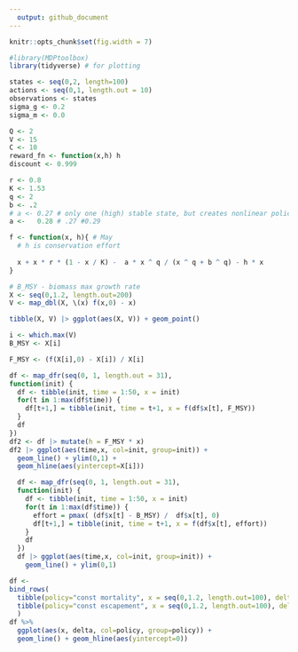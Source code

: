 ```yaml
---
  output: github_document
---
```

  
  ```r
knitr::opts_chunk$set(fig.width = 7)
```


```r
#library(MDPtoolbox)
library(tidyverse) # for plotting
```



```r
states <- seq(0,2, length=100)
actions <- seq(0,1, length.out = 10)
observations <- states
sigma_g <- 0.2
sigma_m <- 0.0

Q <- 2
V <- 15
C <- 10
reward_fn <- function(x,h) h
discount <- 0.999

r <- 0.8
K <- 1.53
q <- 2
b <- .2
# a <- 0.27 # only one (high) stable state, but creates nonlinear policy
a <-   0.28 # .27 #0.29

f <- function(x, h){ # May
  # h is conservation effort
  
  x + x * r * (1 - x / K) -  a * x ^ q / (x ^ q + b ^ q) - h * x
}
```


```r
# B_MSY - biomass max growth rate
X <- seq(0,1.2, length.out=200)
V <- map_dbl(X, \(x) f(x,0) - x)

tibble(X, V) |> ggplot(aes(X, V)) + geom_point()

i <- which.max(V)
B_MSY <- X[i]

F_MSY <- (f(X[i],0) - X[i]) / X[i]


```

```r

df <- map_dfr(seq(0, 1, length.out = 31),
function(init) {
  df <- tibble(init, time = 1:50, x = init)
  for(t in 1:max(df$time)) {
    df[t+1,] = tibble(init, time = t+1, x = f(df$x[t], F_MSY)) 
  }
  df
})
df2 <- df |> mutate(h = F_MSY * x)
df2 |> ggplot(aes(time,x, col=init, group=init)) +
  geom_line() + ylim(0,1) + 
  geom_hline(aes(yintercept=X[i]))
```
```r
  
  df <- map_dfr(seq(0, 1, length.out = 31),
  function(init) {
    df <- tibble(init, time = 1:50, x = init)
    for(t in 1:max(df$time)) {
      effort = pmax( (df$x[t] - B_MSY) /  df$x[t], 0)
      df[t+1,] = tibble(init, time = t+1, x = f(df$x[t], effort)) 
    }
    df
  })
  df |> ggplot(aes(time,x, col=init, group=init)) +
    geom_line() + ylim(0,1)
```



















```r
df <- 
bind_rows(
  tibble(policy="const mortality", x = seq(0,1.2, length.out=100), delta = f(x,F_MSY) - x),
  tibble(policy="const escapement", x = seq(0,1.2, length.out=100), delta = f(x,0) - x),
  )
df %>% 
  ggplot(aes(x, delta, col=policy, group=policy)) + 
  geom_line() + geom_hline(aes(yintercept=0))
```




